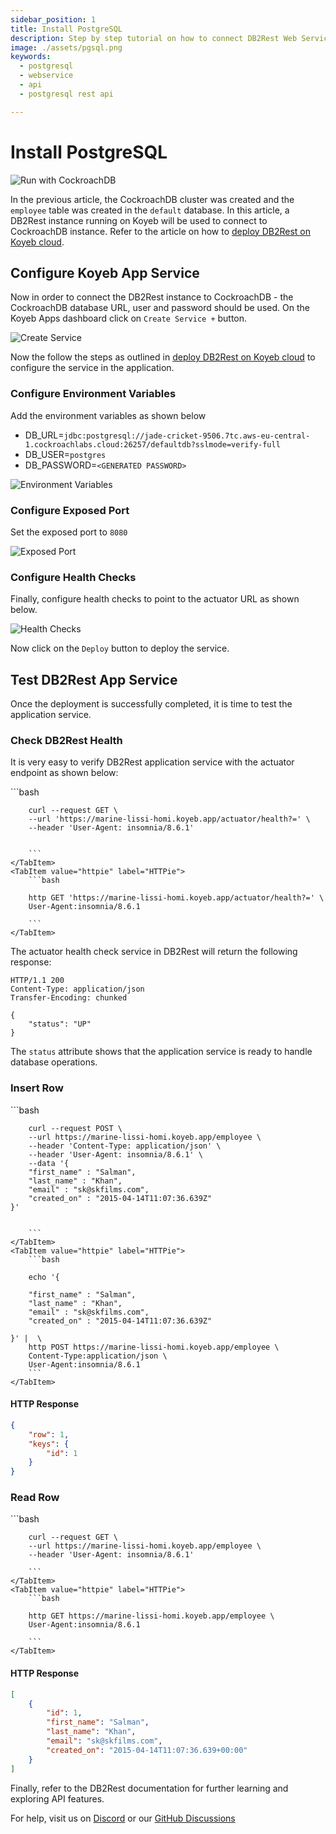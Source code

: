 ```yaml
---
sidebar_position: 1
title: Install PostgreSQL
description: Step by step tutorial on how to connect DB2Rest Web Service on Koyeb with CockroachDB.
image: ./assets/pgsql.png
keywords:
  - postgresql
  - webservice
  - api
  - postgresql rest api

---
```


# Install PostgreSQL


![Run with CockroachDB](./assets/run-with-cockroachdb.png "Run with CockroachDB")


In the previous article, the CockroachDB cluster was created and the `employee` table was created in the `default` database.
In this article, a DB2Rest instance running on Koyeb will be used to connect to CockroachDB instance.
Refer to the article on how to [deploy DB2Rest on Koyeb cloud](http://localhost:3000/docs/koyeb/run_db2rest_as_koyeb_webservice).

## Configure Koyeb App Service

Now in order to connect the DB2Rest instance to CockroachDB -
the CockroachDB database URL, user and password should be used. On the Koyeb Apps dashboard click on `Create Service +` button.


![Create Service](./assets/create_service.png "Create Service")

Now the follow the steps as outlined in [deploy DB2Rest on Koyeb cloud](http://localhost:3000/docs/koyeb/run_db2rest_as_koyeb_webservice)
to configure the service in the application.

### Configure Environment Variables

Add the environment variables as shown below

- DB_URL=`jdbc:postgresql://jade-cricket-9506.7tc.aws-eu-central-1.cockroachlabs.cloud:26257/defaultdb?sslmode=verify-full`
- DB_USER=`postgres`
- DB_PASSWORD=`<GENERATED PASSWORD>`

![Environment Variables](./assets/env_variables.png "Environment Variables")


### Configure Exposed Port

Set the exposed port to `8080`

![Exposed Port](./assets/exposed_port.png "Exposed Port")


### Configure Health Checks

Finally, configure health checks to point to the actuator URL as shown below.

![Health Checks](./assets/health.png "Health Checks")

Now click on the `Deploy` button to deploy the service.

## Test DB2Rest App Service

Once the deployment is successfully completed, it is time to test the application service.


### Check DB2Rest Health

It is very easy to verify DB2Rest application service with the actuator endpoint as shown below:



<Tabs>
    <TabItem value="cURL" label="cURL" default>
        ```bash

        curl --request GET \
        --url 'https://marine-lissi-homi.koyeb.app/actuator/health?=' \
        --header 'User-Agent: insomnia/8.6.1'


        ```
    </TabItem>
    <TabItem value="httpie" label="HTTPie">
        ```bash

        http GET 'https://marine-lissi-homi.koyeb.app/actuator/health?=' \
        User-Agent:insomnia/8.6.1

        ```
    </TabItem>

</Tabs>


The actuator health check service in DB2Rest will return the following response:


```http
HTTP/1.1 200
Content-Type: application/json
Transfer-Encoding: chunked

{
	"status": "UP"
}

```

The `status` attribute shows that the application service is ready to handle database operations.


### Insert Row

<Tabs>
    <TabItem value="cURL" label="cURL" default>
        ```bash

        curl --request POST \
        --url https://marine-lissi-homi.koyeb.app/employee \
        --header 'Content-Type: application/json' \
        --header 'User-Agent: insomnia/8.6.1' \
        --data '{
        "first_name" : "Salman",
        "last_name" : "Khan",
        "email" : "sk@skfilms.com",
        "created_on" : "2015-04-14T11:07:36.639Z"
    }'


        ```
    </TabItem>
    <TabItem value="httpie" label="HTTPie">
        ```bash

        echo '{

        "first_name" : "Salman",
        "last_name" : "Khan",
        "email" : "sk@skfilms.com",
        "created_on" : "2015-04-14T11:07:36.639Z"

    }' |  \
        http POST https://marine-lissi-homi.koyeb.app/employee \
        Content-Type:application/json \
        User-Agent:insomnia/8.6.1
        ```
    </TabItem>

</Tabs>

#### HTTP Response
```json lines
{
	"row": 1,
	"keys": {
		"id": 1
	}
}

```

### Read Row


<Tabs>
    <TabItem value="cURL" label="cURL" default>
        ```bash

        curl --request GET \
        --url https://marine-lissi-homi.koyeb.app/employee \
        --header 'User-Agent: insomnia/8.6.1'

        ```
    </TabItem>
    <TabItem value="httpie" label="HTTPie">
        ```bash

        http GET https://marine-lissi-homi.koyeb.app/employee \
        User-Agent:insomnia/8.6.1

        ```
    </TabItem>

</Tabs>

#### HTTP Response
```json lines
[
	{
		"id": 1,
		"first_name": "Salman",
		"last_name": "Khan",
		"email": "sk@skfilms.com",
		"created_on": "2015-04-14T11:07:36.639+00:00"
	}
]

```

Finally, refer to the DB2Rest documentation for further learning and exploring API features.

For help, visit us on [Discord](https://discord.gg/fEFnNmUq) or our [GitHub Discussions](https://github.com/9tigerio/db2rest/discussions)
